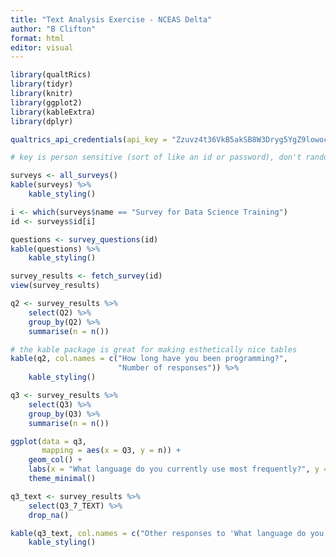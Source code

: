 ```yaml
---
title: "Text Analysis Exercise - NCEAS Delta"
author: "B Clifton"
format: html
editor: visual
---
```


```r
library(qualtRics)
library(tidyr)
library(knitr)
library(ggplot2)
library(kableExtra)
library(dplyr)
```

```r
qualtrics_api_credentials(api_key = "Zzuvz4t36VkB5akSB8W3Dryg5YgZ9lowoc3JEfEN", base_url = "ucsb.co1.qualtrics.com", install = TRUE, overwrite = T)

# key is person sensitive (sort of like an id or password), don't randomly share
```

```r
surveys <- all_surveys()
kable(surveys) %>%
    kable_styling()
```

```r
i <- which(surveys$name == "Survey for Data Science Training")
id <- surveys$id[i]
```

```r
questions <- survey_questions(id)
kable(questions) %>%
    kable_styling()
```

```r
survey_results <- fetch_survey(id)
view(survey_results)
```

```r
q2 <- survey_results %>% 
    select(Q2) %>% 
    group_by(Q2) %>% 
    summarise(n = n())
```

```r
# the kable package is great for making esthetically nice tables
kable(q2, col.names = c("How long have you been programming?",
                        "Number of responses")) %>%
    kable_styling()
```

```r
q3 <- survey_results %>% 
    select(Q3) %>% 
    group_by(Q3) %>% 
    summarise(n = n())
```

```r
ggplot(data = q3, 
       mapping = aes(x = Q3, y = n)) +
    geom_col() +
    labs(x = "What language do you currently use most frequently?", y = "Number of reponses") +
    theme_minimal()
```

```r
q3_text <- survey_results %>% 
    select(Q3_7_TEXT) %>% 
    drop_na()

kable(q3_text, col.names = c("Other responses to 'What language do you currently use mose frequently?'")) %>% 
    kable_styling()
```














